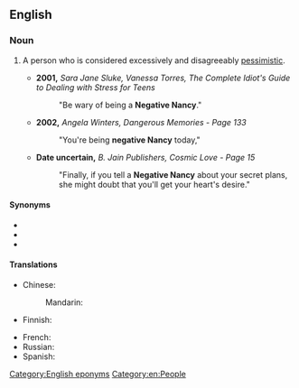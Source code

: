 ==English==

===Noun===
{{en-noun}}

# {{lb|en|pejorative|informal}} A person who is considered excessively and disagreeably [[pessimistic]].
#* '''2001,''' ''Sara Jane Sluke, Vanessa Torres, The Complete Idiot's Guide to Dealing with Stress for Teens''
#*: "Be wary of being a '''Negative Nancy'''."
#* '''2002,''' ''Angela Winters, Dangerous Memories - Page 133''
#*: "You're being '''negative Nancy''' today,"
#* '''Date uncertain,''' ''B. Jain Publishers, Cosmic Love - Page 15''
#*: "Finally, if you tell a '''Negative Nancy''' about your secret plans, she might doubt that you'll get your heart's desire."

====Synonyms====
* {{l|en|Debbie Downer}}
* {{l|en|negative Nelly}}
* {{l|en|whining Willy}}

====Translations====
{{trans-top|person who is considered excessively pessimistic}}
* Chinese:
*: Mandarin: {{t-needed|cmn}}
* Finnish: {{t|fi|[[negatiivinen]] [[Niilo|niilo]]}} {{qualifier|rare}}
{{trans-mid}}
* French: {{t|fr|poupée qui fait non|f}}
* Russian: {{t-needed|ru}}
* Spanish: {{t-needed|es}}
{{trans-bottom}}

[[Category:English eponyms]]
[[Category:en:People]]